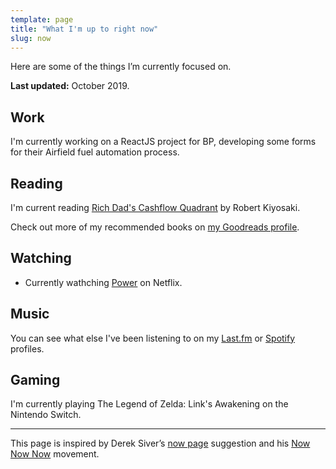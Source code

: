 ```yaml
---
template: page
title: "What I'm up to right now"
slug: now
---
```



Here are some of the things I’m currently focused on.

**Last updated:** October 2019.

## Work

I'm currently working on a ReactJS project for BP, developing some forms for their Airfield fuel automation process.

## Reading

I'm current reading [Rich Dad's Cashflow Quadrant](https://amzn.to/2Jgo3Z4) by Robert Kiyosaki.

Check out more of my recommended books on [my Goodreads profile](https://www.goodreads.com/ajaykarwal).

## Watching

- Currently wathching [Power](https://www.netflix.com/title/70298433) on Netflix.

## Music

<LastFM />You can see what else I've been listening to on my [Last.fm](https://www.last.fm/user/ajaykarwal) or [Spotify](https://open.spotify.com/user/keynote) profiles.

## Gaming

I'm currently playing The Legend of Zelda: Link's Awakening on the Nintendo Switch.

---

This page is inspired by Derek Siver’s [now page](http://sivers.org/now) suggestion and his [Now Now Now](http://nownownow.com/) movement.
